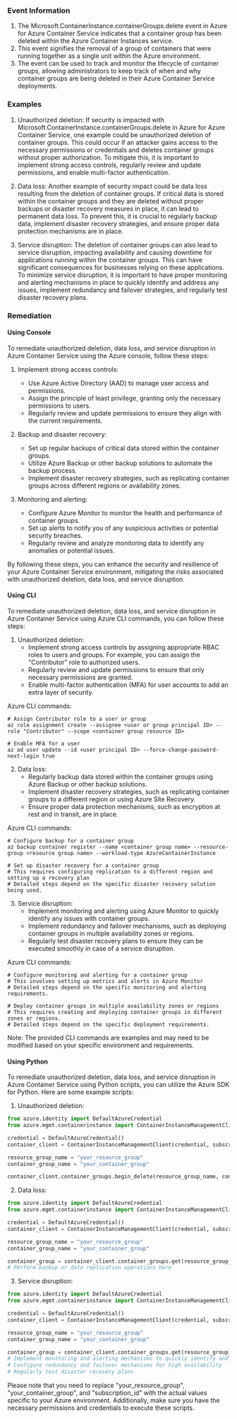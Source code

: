 
### Event Information

1. The Microsoft.ContainerInstance.containerGroups.delete event in Azure for Azure Container Service indicates that a container group has been deleted within the Azure Container Instances service.
2. This event signifies the removal of a group of containers that were running together as a single unit within the Azure environment.
3. The event can be used to track and monitor the lifecycle of container groups, allowing administrators to keep track of when and why container groups are being deleted in their Azure Container Service deployments.


### Examples

1. Unauthorized deletion: If security is impacted with Microsoft.ContainerInstance.containerGroups.delete in Azure for Azure Container Service, one example could be unauthorized deletion of container groups. This could occur if an attacker gains access to the necessary permissions or credentials and deletes container groups without proper authorization. To mitigate this, it is important to implement strong access controls, regularly review and update permissions, and enable multi-factor authentication.

2. Data loss: Another example of security impact could be data loss resulting from the deletion of container groups. If critical data is stored within the container groups and they are deleted without proper backups or disaster recovery measures in place, it can lead to permanent data loss. To prevent this, it is crucial to regularly backup data, implement disaster recovery strategies, and ensure proper data protection mechanisms are in place.

3. Service disruption: The deletion of container groups can also lead to service disruption, impacting availability and causing downtime for applications running within the container groups. This can have significant consequences for businesses relying on these applications. To minimize service disruption, it is important to have proper monitoring and alerting mechanisms in place to quickly identify and address any issues, implement redundancy and failover strategies, and regularly test disaster recovery plans.

### Remediation

#### Using Console

To remediate unauthorized deletion, data loss, and service disruption in Azure Container Service using the Azure console, follow these steps:

1. Implement strong access controls:
   - Use Azure Active Directory (AAD) to manage user access and permissions.
   - Assign the principle of least privilege, granting only the necessary permissions to users.
   - Regularly review and update permissions to ensure they align with the current requirements.

2. Backup and disaster recovery:
   - Set up regular backups of critical data stored within the container groups.
   - Utilize Azure Backup or other backup solutions to automate the backup process.
   - Implement disaster recovery strategies, such as replicating container groups across different regions or availability zones.

3. Monitoring and alerting:
   - Configure Azure Monitor to monitor the health and performance of container groups.
   - Set up alerts to notify you of any suspicious activities or potential security breaches.
   - Regularly review and analyze monitoring data to identify any anomalies or potential issues.

By following these steps, you can enhance the security and resilience of your Azure Container Service environment, mitigating the risks associated with unauthorized deletion, data loss, and service disruption.

#### Using CLI

To remediate unauthorized deletion, data loss, and service disruption in Azure Container Service using Azure CLI commands, you can follow these steps:

1. Unauthorized deletion:
   - Implement strong access controls by assigning appropriate RBAC roles to users and groups. For example, you can assign the "Contributor" role to authorized users.
   - Regularly review and update permissions to ensure that only necessary permissions are granted.
   - Enable multi-factor authentication (MFA) for user accounts to add an extra layer of security.

Azure CLI commands:
```
# Assign Contributor role to a user or group
az role assignment create --assignee <user or group principal ID> --role "Contributor" --scope <container group resource ID>

# Enable MFA for a user
az ad user update --id <user principal ID> --force-change-password-next-login true
```

2. Data loss:
   - Regularly backup data stored within the container groups using Azure Backup or other backup solutions.
   - Implement disaster recovery strategies, such as replicating container groups to a different region or using Azure Site Recovery.
   - Ensure proper data protection mechanisms, such as encryption at rest and in transit, are in place.

Azure CLI commands:
```
# Configure backup for a container group
az backup container register --name <container group name> --resource-group <resource group name> --workload-type AzureContainerInstance

# Set up disaster recovery for a container group
# This requires configuring replication to a different region and setting up a recovery plan
# Detailed steps depend on the specific disaster recovery solution being used.
```

3. Service disruption:
   - Implement monitoring and alerting using Azure Monitor to quickly identify any issues with container groups.
   - Implement redundancy and failover mechanisms, such as deploying container groups in multiple availability zones or regions.
   - Regularly test disaster recovery plans to ensure they can be executed smoothly in case of a service disruption.

Azure CLI commands:
```
# Configure monitoring and alerting for a container group
# This involves setting up metrics and alerts in Azure Monitor
# Detailed steps depend on the specific monitoring and alerting requirements.

# Deploy container groups in multiple availability zones or regions
# This requires creating and deploying container groups in different zones or regions.
# Detailed steps depend on the specific deployment requirements.
```

Note: The provided CLI commands are examples and may need to be modified based on your specific environment and requirements.

#### Using Python

To remediate unauthorized deletion, data loss, and service disruption in Azure Container Service using Python scripts, you can utilize the Azure SDK for Python. Here are some example scripts:

1. Unauthorized deletion:
```python
from azure.identity import DefaultAzureCredential
from azure.mgmt.containerinstance import ContainerInstanceManagementClient

credential = DefaultAzureCredential()
container_client = ContainerInstanceManagementClient(credential, subscription_id)

resource_group_name = "your_resource_group"
container_group_name = "your_container_group"

container_client.container_groups.begin_delete(resource_group_name, container_group_name)
```

2. Data loss:
```python
from azure.identity import DefaultAzureCredential
from azure.mgmt.containerinstance import ContainerInstanceManagementClient

credential = DefaultAzureCredential()
container_client = ContainerInstanceManagementClient(credential, subscription_id)

resource_group_name = "your_resource_group"
container_group_name = "your_container_group"

container_group = container_client.container_groups.get(resource_group_name, container_group_name)
# Perform backup or data replication operations here
```

3. Service disruption:
```python
from azure.identity import DefaultAzureCredential
from azure.mgmt.containerinstance import ContainerInstanceManagementClient

credential = DefaultAzureCredential()
container_client = ContainerInstanceManagementClient(credential, subscription_id)

resource_group_name = "your_resource_group"
container_group_name = "your_container_group"

container_group = container_client.container_groups.get(resource_group_name, container_group_name)
# Implement monitoring and alerting mechanisms to quickly identify and address any issues
# Configure redundancy and failover mechanisms for high availability
# Regularly test disaster recovery plans
```

Please note that you need to replace "your_resource_group", "your_container_group", and "subscription_id" with the actual values specific to your Azure environment. Additionally, make sure you have the necessary permissions and credentials to execute these scripts.


